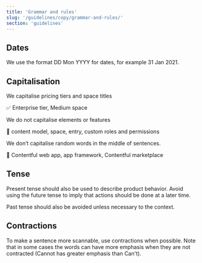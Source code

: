 ```yaml
---
title: 'Grammar and rules'
slug: '/guidelines/copy/grammar-and-rules/'
section: 'guidelines'
---
```


## Dates

We use the format DD Mon YYYY for dates, for example 31 Jan 2021.

## Capitalisation

We capitalise pricing tiers and space titles

✅ Enterprise tier, Medium space

We do not capitalise elements or features

🚫 content model, space, entry, custom roles and permissions

We don’t capitalise random words in the middle of sentences.

🚫 Contentful web app, app framework, Contentful marketplace

## Tense

Present tense should also be used to describe product behavior. Avoid using the future tense to imply that actions should be done at a later time.

Past tense should also be avoided unless necessary to the context.

## Contractions

To make a sentence more scannable, use contractions when possible. Note that in some cases the words can have more emphasis when they are not contracted (Cannot has greater emphasis than Can't).
